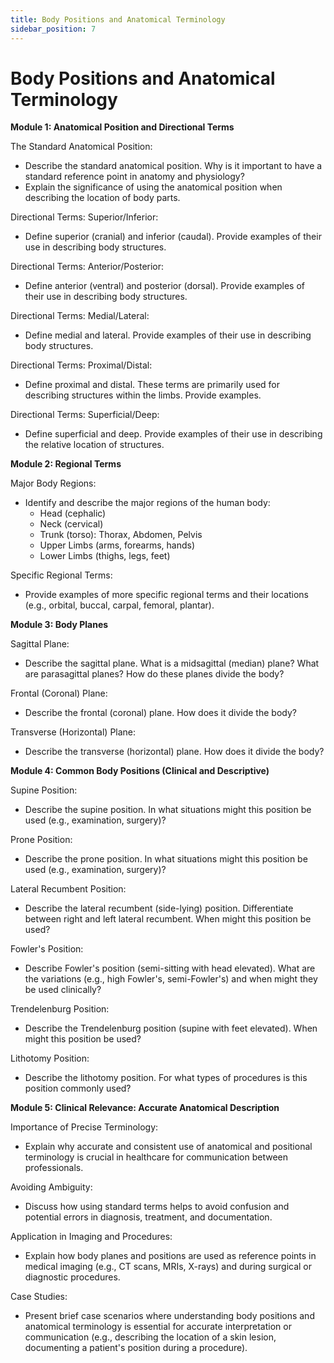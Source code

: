```yaml
---
title: Body Positions and Anatomical Terminology
sidebar_position: 7
---
```


# Body Positions and Anatomical Terminology

**Module 1: Anatomical Position and Directional Terms**

The Standard Anatomical Position:
* Describe the standard anatomical position. Why is it important to have a standard reference point in anatomy and physiology?
* Explain the significance of using the anatomical position when describing the location of body parts.

Directional Terms: Superior/Inferior:
* Define superior (cranial) and inferior (caudal). Provide examples of their use in describing body structures.

Directional Terms: Anterior/Posterior:
* Define anterior (ventral) and posterior (dorsal). Provide examples of their use in describing body structures.

Directional Terms: Medial/Lateral:
* Define medial and lateral. Provide examples of their use in describing body structures.

Directional Terms: Proximal/Distal:
* Define proximal and distal. These terms are primarily used for describing structures within the limbs. Provide examples.

Directional Terms: Superficial/Deep:
* Define superficial and deep. Provide examples of their use in describing the relative location of structures.

**Module 2: Regional Terms**

Major Body Regions:
* Identify and describe the major regions of the human body:
    * Head (cephalic)
    * Neck (cervical)
    * Trunk (torso): Thorax, Abdomen, Pelvis
    * Upper Limbs (arms, forearms, hands)
    * Lower Limbs (thighs, legs, feet)

Specific Regional Terms:
* Provide examples of more specific regional terms and their locations (e.g., orbital, buccal, carpal, femoral, plantar).

**Module 3: Body Planes**

Sagittal Plane:
* Describe the sagittal plane. What is a midsagittal (median) plane? What are parasagittal planes? How do these planes divide the body?

Frontal (Coronal) Plane:
* Describe the frontal (coronal) plane. How does it divide the body?

Transverse (Horizontal) Plane:
* Describe the transverse (horizontal) plane. How does it divide the body?

**Module 4: Common Body Positions (Clinical and Descriptive)**

Supine Position:
* Describe the supine position. In what situations might this position be used (e.g., examination, surgery)?

Prone Position:
* Describe the prone position. In what situations might this position be used (e.g., examination, surgery)?

Lateral Recumbent Position:
* Describe the lateral recumbent (side-lying) position. Differentiate between right and left lateral recumbent. When might this position be used?

Fowler's Position:
* Describe Fowler's position (semi-sitting with head elevated). What are the variations (e.g., high Fowler's, semi-Fowler's) and when might they be used clinically?

Trendelenburg Position:
* Describe the Trendelenburg position (supine with feet elevated). When might this position be used?

Lithotomy Position:
* Describe the lithotomy position. For what types of procedures is this position commonly used?

**Module 5: Clinical Relevance: Accurate Anatomical Description**

Importance of Precise Terminology:
* Explain why accurate and consistent use of anatomical and positional terminology is crucial in healthcare for communication between professionals.

Avoiding Ambiguity:
* Discuss how using standard terms helps to avoid confusion and potential errors in diagnosis, treatment, and documentation.

Application in Imaging and Procedures:
* Explain how body planes and positions are used as reference points in medical imaging (e.g., CT scans, MRIs, X-rays) and during surgical or diagnostic procedures.

Case Studies:
* Present brief case scenarios where understanding body positions and anatomical terminology is essential for accurate interpretation or communication (e.g., describing the location of a skin lesion, documenting a patient's position during a procedure).